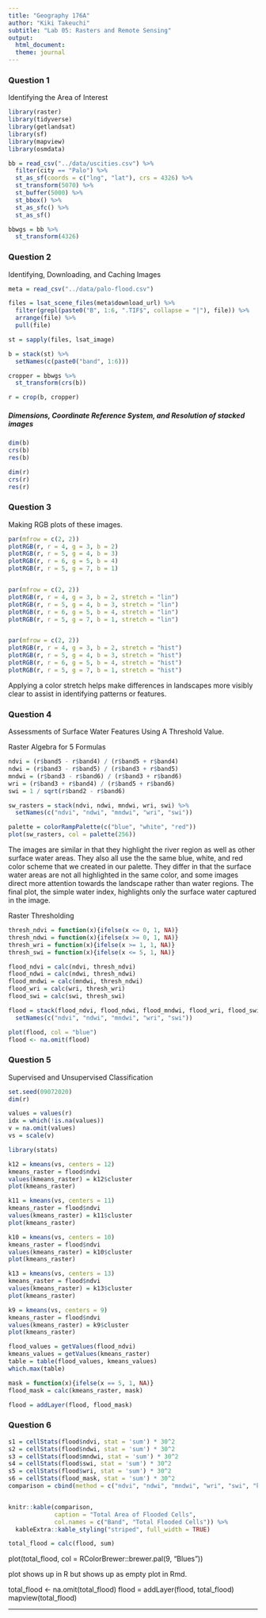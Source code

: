 ```yaml
---
title: "Geography 176A"
author: "Kiki Takeuchi"
subtitle: "Lab 05: Rasters and Remote Sensing"
output:
  html_document:
  theme: journal
---
```


### Question 1
Identifying the Area of Interest

```r
library(raster)
library(tidyverse)
library(getlandsat)
library(sf)
library(mapview)
library(osmdata)

bb = read_csv("../data/uscities.csv") %>%
  filter(city == "Palo") %>%
  st_as_sf(coords = c("lng", "lat"), crs = 4326) %>%
  st_transform(5070) %>%
  st_buffer(5000) %>%
  st_bbox() %>%
  st_as_sfc() %>%
  st_as_sf()

bbwgs = bb %>%
  st_transform(4326)

```

### Question 2
Identifying, Downloading, and Caching Images

```r
meta = read_csv("../data/palo-flood.csv")

files = lsat_scene_files(meta$download_url) %>% 
  filter(grepl(paste0("B", 1:6, ".TIF$", collapse = "|"), file)) %>% 
  arrange(file) %>% 
  pull(file)

st = sapply(files, lsat_image)

b = stack(st) %>% 
  setNames(c(paste0("band", 1:6)))

cropper = bbwgs %>% 
  st_transform(crs(b))

r = crop(b, cropper)
```

##### Dimensions, Coordinate Reference System, and Resolution of stacked images

```r
dim(b)
crs(b)
res(b)

dim(r)
crs(r)
res(r)
```


### Question 3
Making RGB plots of these images.

```r
par(mfrow = c(2, 2))
plotRGB(r, r = 4, g = 3, b = 2)
plotRGB(r, r = 5, g = 4, b = 3)
plotRGB(r, r = 6, g = 5, b = 4)
plotRGB(r, r = 5, g = 7, b = 1)


par(mfrow = c(2, 2))
plotRGB(r, r = 4, g = 3, b = 2, stretch = "lin")
plotRGB(r, r = 5, g = 4, b = 3, stretch = "lin")
plotRGB(r, r = 6, g = 5, b = 4, stretch = "lin")
plotRGB(r, r = 5, g = 7, b = 1, stretch = "lin")


par(mfrow = c(2, 2))
plotRGB(r, r = 4, g = 3, b = 2, stretch = "hist")
plotRGB(r, r = 5, g = 4, b = 3, stretch = "hist")
plotRGB(r, r = 6, g = 5, b = 4, stretch = "hist")
plotRGB(r, r = 5, g = 7, b = 1, stretch = "hist")
```

Applying a color stretch helps make differences in landscapes more visibly clear to assist in identifying patterns or features.

### Question 4
Assessments of Surface Water Features Using A Threshold Value.

Raster Algebra for 5 Formulas
```r
ndvi = (r$band5 - r$band4) / (r$band5 + r$band4)
ndwi = (r$band3 - r$band5) / (r$band3 + r$band5)
mndwi = (r$band3 - r$band6) / (r$band3 + r$band6)
wri = (r$band3 + r$band4) / (r$band5 + r$band6)
swi = 1 / sqrt(r$band2 - r$band6)

sw_rasters = stack(ndvi, ndwi, mndwi, wri, swi) %>% 
  setNames(c("ndvi", "ndwi", "mndwi", "wri", "swi"))

palette = colorRampPalette(c("blue", "white", "red"))
plot(sw_rasters, col = palette(256))
```

The images are similar in that they highlight the river region as well as other surface water areas. They also all use the the same blue, white, and red color scheme that we created in our palette. They differ in that the surface water areas are not all highlighted in the same color, and some images direct more attention towards the landscape rather than water regions. The final plot, the simple water index, highlights only the surface water captured in the image.


Raster Thresholding
```r
thresh_ndvi = function(x){ifelse(x <= 0, 1, NA)}
thresh_ndwi = function(x){ifelse(x >= 0, 1, NA)}
thresh_wri = function(x){ifelse(x >= 1, 1, NA)}
thresh_swi = function(x){ifelse(x <= 5, 1, NA)}

flood_ndvi = calc(ndvi, thresh_ndvi)
flood_ndwi = calc(ndwi, thresh_ndwi)
flood_mndwi = calc(mndwi, thresh_ndwi)
flood_wri = calc(wri, thresh_wri)
flood_swi = calc(swi, thresh_swi)

flood = stack(flood_ndvi, flood_ndwi, flood_mndwi, flood_wri, flood_swi) %>% 
  setNames(c("ndvi", "ndwi", "mndwi", "wri", "swi"))

plot(flood, col = "blue")
flood <- na.omit(flood)
```

### Question 5
Supervised and Unsupervised Classification

```r
set.seed(09072020)
dim(r)

values = values(r)
idx = which(!is.na(values))
v = na.omit(values)
vs = scale(v)

library(stats)

k12 = kmeans(vs, centers = 12)
kmeans_raster = flood$ndvi
values(kmeans_raster) = k12$cluster
plot(kmeans_raster)

k11 = kmeans(vs, centers = 11)
kmeans_raster = flood$ndvi
values(kmeans_raster) = k11$cluster
plot(kmeans_raster)

k10 = kmeans(vs, centers = 10)
kmeans_raster = flood$ndvi
values(kmeans_raster) = k10$cluster
plot(kmeans_raster)

k13 = kmeans(vs, centers = 13)
kmeans_raster = flood$ndvi
values(kmeans_raster) = k13$cluster
plot(kmeans_raster)

k9 = kmeans(vs, centers = 9)
kmeans_raster = flood$ndvi
values(kmeans_raster) = k9$cluster
plot(kmeans_raster)

flood_values = getValues(flood_ndvi)
kmeans_values = getValues(kmeans_raster)
table = table(flood_values, kmeans_values)
which.max(table)

mask = function(x){ifelse(x == 5, 1, NA)}
flood_mask = calc(kmeans_raster, mask)

flood = addLayer(flood, flood_mask) 
```

### Question 6

```r
s1 = cellStats(flood$ndvi, stat = 'sum') * 30^2
s2 = cellStats(flood$ndwi, stat = 'sum') * 30^2
s3 = cellStats(flood$mndwi, stat = 'sum') * 30^2
s4 = cellStats(flood$swi, stat = 'sum') * 30^2
s5 = cellStats(flood$wri, stat = 'sum') * 30^2
s6 = cellStats(flood_mask, stat = 'sum') * 30^2
comparison = cbind(method = c("ndvi", "ndwi", "mndwi", "wri", "swi", "kmeans_mask"), cell_area = c(s1, s2, s3, s4, s5, s6))


knitr::kable(comparison, 
             caption = "Total Area of Flooded Cells",
             col.names = c("Band", "Total Flooded Cells")) %>% 
  kableExtra::kable_styling("striped", full_width = TRUE)

total_flood = calc(flood, sum)
```

plot(total_flood, col = RColorBrewer::brewer.pal(9, "Blues"))

plot shows up in R but shows up as empty plot in Rmd.

total_flood <- na.omit(total_flood)
flood = addLayer(flood, total_flood)
mapview(total_flood)

*****

